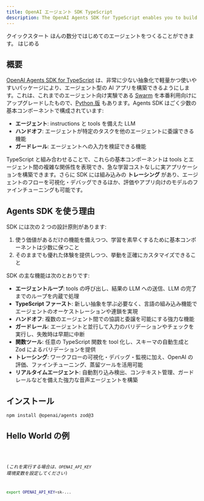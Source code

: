 ```yaml
---
title: OpenAI エージェント SDK TypeScript
description: The OpenAI Agents SDK for TypeScript enables you to build agentic AI apps in a lightweight, easy-to-use package with very few abstractions.
---
```




<Hero>
  <Fragment slot="title">クイックスタート</Fragment>
  <Fragment slot="description">
    ほんの数分ではじめてのエージェントをつくることができます。
  </Fragment>
  <Fragment slot="cta">はじめる</Fragment>
</Hero>

## 概要

[OpenAI Agents SDK for TypeScript](https://github.com/openai/openai-agents-js) は、非常に少ない抽象化で軽量かつ使いやすいパッケージにより、エージェント型の AI アプリを構築できるようにします。これは、これまでのエージェント向け実験である [Swarm](https://github.com/openai/swarm/tree/main) を本番利用向けにアップグレードしたもので、[Python 版](https://github.com/openai/openai-agents-python) もあります。Agents SDK はごく少数の基本コンポーネントで構成されています:

- **エージェント**: instructions と tools を備えた LLM
- **ハンドオフ**: エージェントが特定のタスクを他のエージェントに委譲できる機能
- **ガードレール**: エージェントへの入力を検証できる機能

TypeScript と組み合わせることで、これらの基本コンポーネントは tools とエージェント間の複雑な関係性を表現でき、急な学習コストなしに実アプリケーションを構築できます。さらに SDK には組み込みの **トレーシング** があり、エージェントのフローを可視化・デバッグできるほか、評価やアプリ向けのモデルのファインチューニングも可能です。

## Agents SDK を使う理由

SDK には次の 2 つの設計原則があります:

1. 使う価値があるだけの機能を備えつつ、学習を素早くするために基本コンポーネントは少数に保つこと
2. そのままでも優れた体験を提供しつつ、挙動を正確にカスタマイズできること

SDK の主な機能は次のとおりです:

- **エージェントループ**: tools の呼び出し、結果の LLM への送信、LLM の完了までのループを内蔵で処理
- **TypeScript ファースト**: 新しい抽象を学ぶ必要なく、言語の組み込み機能でエージェントのオーケストレーションや連鎖を実現
- **ハンドオフ**: 複数のエージェント間での協調と委譲を可能にする強力な機能
- **ガードレール**: エージェントと並行して入力のバリデーションやチェックを実行し、失敗時は早期に中断
- **関数ツール**: 任意の TypeScript 関数を tool 化し、スキーマの自動生成と Zod によるバリデーションを提供
- **トレーシング**: ワークフローの可視化・デバッグ・監視に加え、OpenAI の評価、ファインチューニング、蒸留ツールを活用可能
- **リアルタイムエージェント**: 自動割り込み検出、コンテキスト管理、ガードレールなどを備えた強力な音声エージェントを構築

## インストール

```bash
npm install @openai/agents zod@3
```

## Hello World の例

<Code lang="typescript" code={helloWorldExample} title="Hello World" />

(_これを実行する場合は、`OPENAI_API_KEY` 環境変数を設定してください_)

```bash
export OPENAI_API_KEY=sk-...
```
